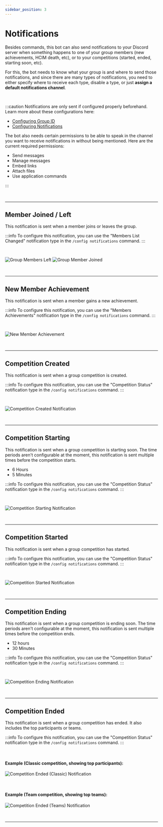 ```yaml
---
sidebar_position: 3
---
```


# Notifications

Besides commands, this bot can also send notifications to your Discord server when something happens to one of your group members (new achievements, HCIM death, etc), or to your competitions (started, ended, starting soon, etc).

For this, the bot needs to know what your group is and where to send those notifications, and since there are many types of notifications, you need to either specify where to receive each type, disable a type, or just **assign a default notifications channel**.

<br />

:::caution
Notifications are only sent if configured properly beforehand. Learn more about these configurations here:

- [Configuring Group ID](/commands#config-group)
- [Configuring Notifications](/commands#config-notifications)

The bot also needs certain permissions to be able to speak in the channel you want to receive notifications in without being mentioned. Here are the current required permissions:

- Send messages
- Manage messages
- Embed links
- Attach files
- Use application commands

:::

<br />

---

## Member Joined / Left

This notification is sent when a member joins or leaves the group.

:::info
To configure this notification, you can use the "Members List Changed" notification type in the `/config notifications` command.
:::

<br />

![Group Members Left](./assets/group:members_left.png)
![Group Member Joined](./assets/group:member_joined.png)

<br />

---

## New Member Achievement

This notification is sent when a member gains a new achievement.

:::info
To configure this notification, you can use the "Members Achievements" notification type in the `/config notifications` command.
:::

<br />

![New Member Achievement](./assets/group:member_achievement.png)

<br />

---

## Competition Created

This notification is sent when a group competition is created.

:::info
To configure this notification, you can use the "Competition Status" notification type in the `/config notifications` command.
:::

<br />

![Competition Created Notification](./assets/comp:created.png)

<br />

---

## Competition Starting

This notification is sent when a group competition is starting soon. The time periods aren't configurable at the moment, this notification is sent multiple times before the competition starts.

- 6 Hours
- 5 Minutes

:::info
To configure this notification, you can use the "Competition Status" notification type in the `/config notifications` command.
:::

<br />

![Competition Starting Notification](./assets/comp:starting.png)

<br />

---

## Competition Started

This notification is sent when a group competition has started.

:::info
To configure this notification, you can use the "Competition Status" notification type in the `/config notifications` command.
:::

<br />

![Competition Started Notification](./assets/comp:started.png)

<br />

---

## Competition Ending

This notification is sent when a group competition is ending soon. The time periods aren't configurable at the moment, this notification is sent multiple times before the competition ends.

- 12 hours
- 30 Minutes

:::info
To configure this notification, you can use the "Competition Status" notification type in the `/config notifications` command.
:::

<br />

![Competition Ending Notification](./assets/comp:ending.png)

<br />

---

## Competition Ended

This notification is sent when a group competition has ended. It also includes the top participants or teams.

:::info
To configure this notification, you can use the "Competition Status" notification type in the `/config notifications` command.
:::

<br />

#### Example (Classic competition, showing top participants):

![Competition Ended (Classic) Notification](./assets/comp:ended:participants.png)

<br />

#### Example (Team competition, showing top teams):

![Competition Ended (Teams) Notification](./assets/comp:ended:teams.png)

<br />

---
